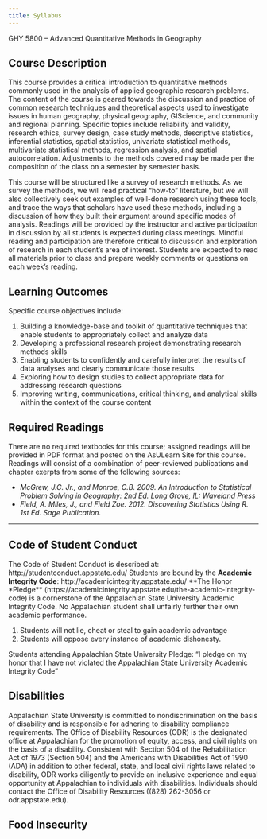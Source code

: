 ```yaml
---
title: Syllabus
---
```


GHY 5800 -- Advanced Quantitative Methods in Geography


## Course Description

This course provides a critical introduction to quantitative methods commonly used in the analysis of applied geographic research problems.  The content of the course is geared towards the discussion and practice of common research techniques and theoretical aspects used to investigate issues in human geography, physical geography, GIScience, and community and regional planning.   Specific topics include reliability and validity, research ethics, survey design, case study methods, descriptive statistics, inferential statistics, spatial statistics, univariate statistical methods, multivariate statistical methods, regression analysis, and spatial autocorrelation. Adjustments to the methods covered may be made per the composition of the class on a semester by semester basis.

This course will be structured like a   survey of research methods.   As we survey the methods, we will read practical “how-to” literature, but we will also collectively seek out examples of well-done research using these tools, and trace the ways that scholars have used these methods, including a discussion of how they built their argument around specific modes of analysis. Readings will be provided by the instructor and active participation in discussion by all students is expected during class meetings.  Mindful reading and participation are therefore critical to discussion and exploration of research in each student’s area of interest.  Students are expected to read all materials prior to class and prepare weekly comments or questions on each week’s reading.  


## Learning Outcomes

Specific course objectives include:

1. Building a knowledge-base and toolkit of quantitative techniques that enable students to appropriately collect and analyze data
2. Developing a professional research project demonstrating research methods skills
3. Enabling students to confidently and carefully interpret the results of data analyses and clearly communicate those results
4. Exploring how to design studies to collect appropriate data for addressing research questions
5. Improving writing, communications, critical thinking, and analytical skills within the context of the course content

## Required Readings

There are no required textbooks for this course; assigned readings will be provided in PDF format and posted on the AsULearn Site for this course. Readings will consist of a combination of peer-reviewed publications and chapter exerpts from some of the following sources:

- *McGrew, J.C. Jr., and Monroe, C.B. 2009. An Introduction to Statistical Problem Solving in Geography: 2nd  Ed. Long Grove, IL: Waveland Press*
- *Field, A. Miles, J., and Field Zoe. 2012. Discovering Statistics Using R. 1st Ed. Sage Publication.*

***

## Code of Student Conduct

The Code of Student Conduct is described at: http://studentconduct.appstate.edu/ Students are bound by the **Academic Integrity Code**: http://academicintegrity.appstate.edu/ **The Honor *Pledge** (https://academicintegrity.appstate.edu/the-academic-integrity-code) is a cornerstone of the Appalachian State University Academic Integrity Code. No Appalachian student shall unfairly further their own academic performance. 

1. Students will not lie, cheat or steal to gain academic advantage
2. Students will oppose every instance of academic dishonesty.

Students attending Appalachian State University Pledge: "I pledge on my honor that I have not violated the Appalachian State University Academic Integrity Code"

## Disabilities

Appalachian State University is committed to nondiscrimination on the basis of disability and is responsible for adhering to disability compliance requirements. The Office of Disability Resources (ODR) is the designated office at Appalachian for the promotion of equity, access, and civil rights on the basis of a disability. Consistent with Section 504 of the Rehabilitation Act of 1973 (Section 504) and the Americans with Disabilities Act of 1990 (ADA) in addition to other federal, state, and local civil rights laws related to disability, ODR works diligently to provide an inclusive experience and equal opportunity at Appalachian to individuals with disabilities. Individuals should contact the Office of Disability Resources ((828) 262-3056 or odr.appstate.edu).


## Food Insecurity

